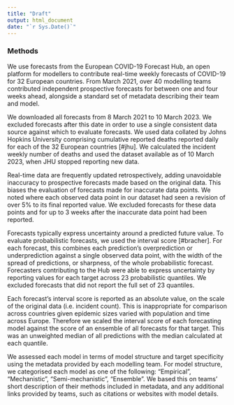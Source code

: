 ```yaml
---
title: "Draft"
output: html_document
date: "`r Sys.Date()`"
---
```


### Methods

We use forecasts from the European COVID-19 Forecast Hub, an open platform for modellers to contribute real-time weekly forecasts of COVID-19 for 32 European countries. From March 2021, over 40 modelling teams contributed independent prospective forecasts for between one and four weeks ahead, alongside a standard set of metadata describing their team and model.

We downloaded all forecasts from 8 March 2021 to 10 March 2023. We excluded forecasts after this date in order to use a single consistent data source against which to evaluate forecasts. We used data collated by Johns Hopkins University comprising cumulative reported deaths reported daily for each of the 32 European countries [#jhu]. We calculated the incident weekly number of deaths and used the dataset available as of 10 March 2023, when JHU stopped reporting new data. 

Real-time data are frequently updated retrospectively, adding unavoidable inaccuracy to prospective forecasts made based on the original data. This biases the evaluation of forecasts made for inaccurate data points. We noted where each observed data point in our dataset had seen a revision of over 5% to its final reported value. We excluded forecasts for these data points and for up to 3 weeks after the inaccurate data point had been reported.

Forecasts typically express uncertainty around a predicted future value. To evaluate probabilistic forecasts, we used the interval score [#bracher]. For each forecast, this combines each prediction’s overprediction or underprediction against a single observed data point, with the width of the spread of predictions, or sharpness, of the whole probabilistic forecast. Forecasters contributing to the Hub were able to express uncertainty by reporting values for each target across 23 probabilistic quantiles. We excluded forecasts that did not report the full set of 23 quantiles. 

Each forecast’s interval score is reported as an absolute value, on the scale of the original data (i.e. incident count). This is inappropriate for comparison across countries given epidemic sizes varied with population and time across Europe. Therefore we scaled the interval score of each forecasting model against the score of an ensemble of all forecasts for that target. This was an unweighted median of all predictions with the median calculated at each quantile.

We assessed each model in terms of model structure and target specificity using the metadata provided by each modelling team. For model structure, we categorised each model as one of the following: “Empirical”, “Mechanistic”, “Semi-mechanistic”, “Ensemble”. We based this on teams’ short description of their methods included in metadata, and any additional links provided by teams, such as citations or websites with model details.
